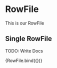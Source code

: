
<Meta title="components/atoms/RowFile" decorators={[withDesign]} />

# RowFile

This is our RowFile

## Single RowFile

TODO: Write Docs

<Canvas>
  <Story
    name="RowFile"
    parameters={{
      design: {
        type: 'figma',
        url: '',
      },
    }}
    args={{
      className: '',
      type: 'Zmluva',
      title: 'Nazov dokumentu',
      metadata: 'Metadata',
      dateAdded: 'Pridane 12. novembra 2020',
      icon: 'PDF',
    }}
  >
    {RowFile.bind({})}
  </Story>
</Canvas>

<ArgsTable of={RowFile} />
